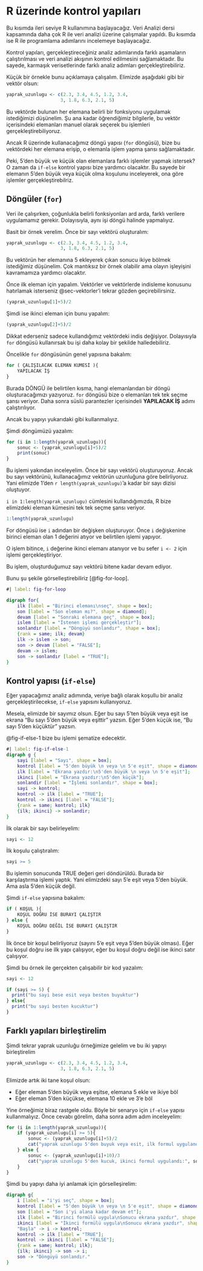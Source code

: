 # R üzerinde kontrol yapıları

Bu kısımda ileri seviye R kullanımına başlayacağız. Veri Analizi dersi kapsamında daha çok R ile veri analizi üzerine çalışmalar yapıldı. Bu kısımda ise R ile programlama adımlarını incelemeye başlayacağız.

Kontrol yapıları, gerçekleştireceğiniz analiz adımlarında farklı aşamaların çalıştırılması ve veri analizi akışının kontrol edilmesini sağlamaktadır. Bu sayede, karmaşık verisetlerinde farklı analiz adımları gerçekleştirebiliriz.

Küçük bir örnekle bunu açıklamaya çalışalım. Elimizde aşağıdaki gibi bir vektör olsun:

```r
yaprak_uzunlugu <- c(2.3, 3.4, 4.5, 1.2, 3.4, 
                    3, 1.8, 6.3, 2.1, 5)
```

Bu vektörde bulunan her elemana belirli bir fonksiyonu uygulamak istediğimizi düşünelim. Şu ana kadar öğrendiğimiz bilgilerle, bu vektör içerisindeki elemanları manuel olarak seçerek bu işlemleri gerçekleştirebiliyoruz.

Ancak R üzerinde kullanacağımız döngü yapısı (`for` döngüsü), bize bu vektördeki her elemana erişip, o elemanla işlem yapma şansı sağlamaktadır.

Peki, 5'den büyük ve küçük olan elemanlara farklı işlemler yapmak istersek? O zaman da `if-else` kontrol yapısı bize yardımcı olacaktır. Bu sayede bir elemanın 5'den büyük veya küçük olma koşulunu inceleyerek, ona göre işlemler gerçekleştirebilriz.

## Döngüler (`for`)

Veri ile çalışırken, çoğunlukla belirli fonksiyonları ard arda, farklı verilere uygulamamız gerekir. Dolayısıyla, aynı işi döngü halinde yapmalıyız.

Basit bir örnek verelim. Önce bir sayı vektörü oluşturalım:

```r
yaprak_uzunlugu <- c(2.3, 3.4, 4.5, 1.2, 3.4, 
                    3, 1.8, 6.3, 2.1, 5)
```

Bu vektörün her elemanına 5 ekleyerek çıkan sonucu ikiye bölmek istediğimiz düşünelim. Çok mantıksız bir örnek olabilir ama olayın işleyişini kavramamıza yardımcı olacaktır.

Önce ilk eleman için yapalım. Vektörler ve vektörlerde indisleme konusunu hatırlamak isterseniz @sec-vektorler'i tekrar gözden geçirebilirsiniz.

```r
(yaprak_uzunlugu[1]+5)/2
```

Şimdi ise ikinci eleman için bunu yapalım:

```r
(yaprak_uzunlugu[2]+5)/2
```

Dikkat ederseniz sadece kullandığımız vektördeki indis değişiyor. Dolayısıyla `for` döngüsü kullanırsak bu işi daha kolay bir şekilde halledebiliriz.

Öncelikle `for` döngüsünün genel yapısına bakalım:

```r
for ( ÇALIŞILACAK ELEMAN KÜMESİ ){
    YAPILACAK İŞ
}
```

Burada DÖNGÜ ile belirtilen kısma, hangi elemanlarıdan bir döngü oluşturacağımızı yazıyoruz. `for` döngüsü bize o elemanları tek tek seçme şansı veriyor. Daha sonra süslü parantezler içerisindeli **YAPILACAK İŞ** adımı çalıştırılıyor.

Ancak bu yapıyı yukarıdaki gibi kullanmalıyız.

Şimdi döngümüzü yazalım:

```r
for (i in 1:length(yaprak_uzunlugu)){
    sonuc <- (yaprak_uzunlugu[i]+5)/2
    print(sonuc)
}
```

Bu işlemi yakından inceleyelim. Önce bir sayı vektörü oluşturuyoruz. Ancak bu sayı vektörünü, kullanacağımız vektörün uzunluğuna göre belirliyoruz. Yani elimizde 1'den `r length(yaprak_uzunlugu)`'a kadar bir sayı dizisi oluştuyor. 

`i in 1:length(yaprak_uzunlugu)` cümlesini kullandığımızda, R bize elimizdeki eleman kümesini tek tek seçme şansı veriyor.

```r
1:length(yaprak_uzunlugu)
```

For döngüsü ise `i` adından bir değişken oluşturuyor. Önce `i` değişkenine birinci eleman olan 1 değerini atıyor ve belirtilen işlemi yapıyor.

O işlem bitince, `i` değerine ikinci elemanı atanıyor ve bu sefer `i <- 2` için işlemi gerçekleştiriyor.

Bu işlem, oluşturduğumuz sayı vektörü bitene kadar devam ediyor.

Bunu şu şekile görselleştirebiliriz [@fig-for-loop].

```dot
#| label: fig-for-loop

digraph for{
    ilk [label = "Birinci elemanı\nseç", shape = box];
    son [label = "Son eleman mı?", shape = diamond];
    devam [label = "Sonraki elemana geç", shape = box];
    islem [label = "İstenen işlemi gerçekleştir"];
    sonlandır [label = "Döngüyü sonlandır", shape = box];
    {rank = same; ilk; devam}
    ilk -> islem -> son;
    son -> devam [label = "FALSE"];
    devam -> islem;
    son -> sonlandır [label = "TRUE"];
}

```

## Kontrol yapısı (`if-else`)

Eğer yapacağımız analiz adımında, veriye bağlı olarak koşullu bir analiz gerçekleştirilecekse, `if-else` yapısını kullanıyoruz. 

Mesela, elimizde bir sayımız olsun. Eğer bu sayı 5'ten büyük veya eşit ise ekrana "Bu sayı 5'den büyük veya eşittir" yazsın. Eğer 5'den küçük ise, "Bu sayı 5'den küçüktür" yazsın.

@fig-if-else-1 bize bu işlemi şematize edecektir.

```dot
#| label: fig-if-else-1
digraph g {
    sayi [label = "Sayı", shape = box];
    kontrol [label = "5'den büyük \n veya \n 5'e eşit", shape = diamond];
    ilk [label = "Ekrana yazdır:\n5'den büyük \n veya \n 5'e eşit"];
    ikinci [label = "Ekrana yazdır:\n5'den küçük"];
    sonlandir [label = "İşlemi sonlandır", shape = box];
    sayi -> kontrol;
    kontrol -> ilk [label = "TRUE"];
    kontrol -> ikinci [label = "FALSE"];
    {rank = same; kontrol; ilk}
    {ilk; ikinci} -> sonlandir;
}
```

İlk olarak bir sayı belirleyelim:

```r
sayi <- 12
```

İlk koşulu çalıştıralım:

```r
sayi >= 5
```

Bu işlemin sonucunda TRUE değeri geri döndürüldü. Burada bir karşılaştırma işlemi yaptık. Yani elimizdeki sayı 5'e eşit veya 5'den büyük. Ama asla 5'den küçük değil.

Şimdi `if-else` yapısına bakalım:

```r
if ( KOŞUL ){
    KOŞUL DOĞRU İSE BURAYI ÇALIŞTIR
} else {
    KOŞUL DOĞRU DEĞİL İSE BURAYI ÇALIŞTIR
}
```

İlk önce bir koşul belirliyoruz (sayını 5'e eşit veya 5'den büyük olması). Eğer bu koşul doğru ise ilk yapı çalışıyor, eğer bu koşul doğru değil ise ikinci satır çalışıyor.

Şimdi bu örnek ile gerçekten çalışabilir bir kod yazalım:

```r
sayi <- 12

if (sayi >= 5) {
  print("bu sayi bese esit veya besten buyuktur")
} else{
  print("bu sayi besten kucuktur")
}
```

## Farklı yapıları birleştirelim

Şimdi tekrar yaprak uzunluğu örneğimize gelelim ve bu iki yapıyı birleştirelim

```r
yaprak_uzunlugu <- c(2.3, 3.4, 4.5, 1.2, 3.4, 
                    3, 1.8, 6.3, 2.1, 5)
```

Elimizde artık iki tane koşul olsun:

+ Eğer eleman 5'den büyük veya eşitse, elemana 5 ekle ve ikiye böl
+ Eğer eleman 5'den küçükse, elemana 10 ekle ve 3'e böl

Yine örneğimiz biraz rastgele oldu. Böyle bir senaryo için `if-else` yapısı kullanmalıyız. Önce cevabı görelim, daha sonra adım adım inceleyelim:

```r
for (i in 1:length(yaprak_uzunlugu)){
    if (yaprak_uzunlugu[i] >= 5){
        sonuc <- (yaprak_uzunlugu[i]+5)/2
        cat("yaprak uzunlugu 5'den buyuk veya esit, ilk formul uygulandı:", sonuc, "\n")
    } else {
        sonuc <- (yaprak_uzunlugu[i]+10)/3
        cat("yaprak uzunlugu 5'den kucuk, ikinci formul uygulandı:", sonuc, "\n")
    }
}
```

Şimdi bu yapıyı daha iyi anlamak için görselleşirelim:


```dot
digraph g{
    i [label = "i'yi seç", shape = box];
    kontrol [label = "5'den büyük \n veya \n 5'e eşit", shape = diamond];
    son [label = "Son i'yi alana kadar devam et"];
    ilk [label = "Birinci formülü uygula\nSonucu ekrana yazdır", shape = box];
    ikinci [label = "İkinci formülü uygula\nSonucu ekrana yazdır", shape = box];
    "Başla" -> i -> kontrol;
    kontrol -> ilk [label = "TRUE"];
    kontrol -> ikinci [label = "FALSE"];
    {rank = same; kontrol; ilk};
    {ilk; ikinci} -> son -> i;
    son -> "Döngüyü sonlandır."
}
```